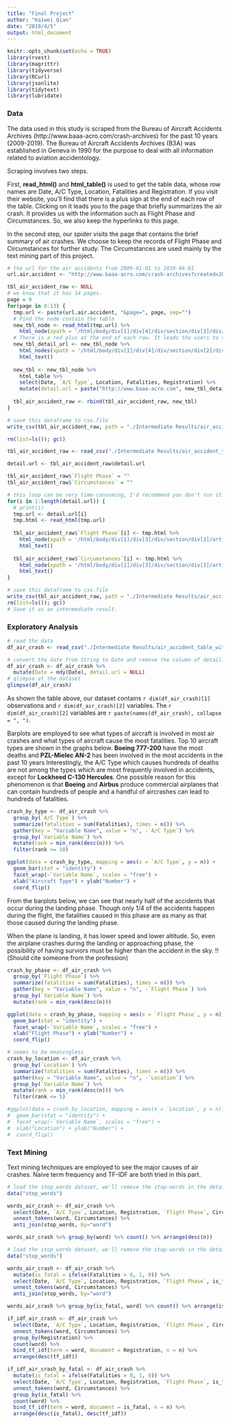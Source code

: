 ```yaml
---
title: "Final Project"
author: "Kaiwei Qian"
date: "2019/4/5"
output: html_document
---
```


```r
knitr::opts_chunk$set(echo = TRUE)
library(rvest)
library(magrittr)
library(tidyverse)
library(RCurl)
library(jsonlite)
library(tidytext)
library(lubridate)
```

### Data

The data used in this study is scraped from the Bureau of Aircraft Accidents Archives (http://www.baaa-acro.com/crash-archives) for the past 10 years (2009-2019). The Bureau of Aircraft Accidents Archives (B3A) was established in Geneva in 1990 for the purpose to deal with all information related to aviation accidentology.

Scraping involves two steps.

First, __read_html()__ and __html_table()__ is used to get the table data, whose row names are Date, A/C Type, Location, Fatalities and Registration. If you visit their website, you'll find that there is a plus sign at the end of each row of the table. Clicking on it leads you to the page that briefly summarizes the air crash. It provides us with the information such as Flight Phase and Circumstances.
So, we also keep the hyperlinks to this page.

In the second step, our spider visits the page that contains the brief summary of air crashes. We choose to keep the records of Flight Phase and Circumstances for further study. The Circumstances are used mainly by the text mining part of this project.

```r
# the url for the air accidents from 2009-01-01 to 2019-04-01
url.air.accident <- "http://www.baaa-acro.com/crash-archives?created=2009-01-01&created_1=2019-04-01&field_crash_region_target_id=All&field_crash_country_target_id=&field_crash_registration_target_id=&field_crash_aircraft_target_id=&field_crash_operator_target_id=&field_crash_cause_target_id=All&field_crash_zone_target_id=&field_crash_site_type_target_id=All&field_crash_phase_type_target_id=All&field_crash_flight_type_target_id=All&field_crash_survivors_value=All&field_crash_city_target_id="

tbl_air_accident_raw <- NULL
# we know that it has 14 pages.
page = 0
for(page in 0:13) {
  tmp.url <- paste(url.air.accident, "&page=", page, sep="")
  # Find the node contain the table
  new_tbl_node <- read_html(tmp.url) %>%
    html_node(xpath = '/html/body/div[1]/div[4]/div/section/div[2]/div/div/div[3]/div/table') 
  # There is a red plus at the end of each row. It leads the users to the detail page. So, we choose to save the url and later we'll go to this website for the detailed report.
  new_tbl_detail_url <- new_tbl_node %>% 
    html_nodes(xpath = '/html/body/div[1]/div[4]/div/section/div[2]/div/div/div[3]/div/table/tbody/tr/td[8]/a/@href') %>%
    html_text()
  
  new_tbl <- new_tbl_node %>%
    html_table %>%
    select(Date, `A/C Type`, Location, Fatalities, Registration) %>%
    mutate(detail.url = paste("http://www.baaa-acro.com", new_tbl_detail_url, sep = ""))
  
  tbl_air_accident_raw <- rbind(tbl_air_accident_raw, new_tbl)
}

# save this dataframe to csv.file
write_csv(tbl_air_accident_raw, path = "./Intermediate Results/air_accident_table_2009-2019.csv")

rm(list=ls()); gc()
```


```r
tbl_air_accident_raw <- read_csv("./Intermediate Results/air_accident_table_2009-2019.csv")

detail.url <- tbl_air_accident_raw$detail.url

tbl_air_accident_raw$`Flight Phase` = ""
tbl_air_accident_raw$`Circumstances` = ""

# this loop can be very time-consuming, I'd recommend you don't run it.
for(i in 1:length(detail.url)) {
  # print(i)
  tmp.url <- detail.url[i]
  tmp.html <- read_html(tmp.url)
  
  tbl_air_accident_raw$`Flight Phase`[i] <- tmp.html %>%
    html_node(xpath = '/html/body/div[1]/div[3]/div/section/div[2]/article/div/div[2]/div[@class="crash-flight-phase"]/a/div') %>%
    html_text()
    
  tbl_air_accident_raw$`Circumstances`[i] <- tmp.html %>%
    html_node(xpath = '/html/body/div[1]/div[3]/div/section/div[2]/article/div/div[2]/div[@class="crash-circumstances"]/div') %>%
    html_text()
}

# save this dataframe to csv.file
write_csv(tbl_air_accident_raw, path = "./Intermediate Results/air_accident_table_with_detail_2009-2019.csv")
rm(list=ls()); gc()
# Save it as an intermediate result.
```

### Exploratory Analysis

```r
# read the data
df_air_crash <- read_csv("./Intermediate Results/air_accident_table_with_detail_2009-2019.csv")

# convert the date from String to Date and remove the column of detail.url
df_air_crash <- df_air_crash %>%
  mutate(Date = mdy(Date), detail.url = NULL)
# glimpse at the dataset
glimpse(df_air_crash)
```

As shown the table above, our dataset contains `r dim(df_air_crash)[1]` observations and `r dim(df_air_crash)[2]` variables. The `r dim(df_air_crash)[2]` variables are `r paste(names(df_air_crash), collapse = ", ")`.

Barplots are employed to see what types of aircraft is involved in most air crashes and what types of aircraft cause the most fatalities. Top 10 aircraft types are shown in the graphs below. __Boeing 777-200__ have the most deaths and __PZL-Mielec AN-2__ has been involved in the most accidents in the past 10 years Interestingly, the A/C Type which causes hundreds of deaths are not among the types which are most frequently involved in accidents, except for __Lockheed C-130 Hercules__. One possible reason for this phenomenon is that __Boeing__ and __Airbus__ produce commercial airplanes that can contain hundreds of people and a handful of aircrashes can lead to hundreds of fatalities.

```r
crash_by_type <- df_air_crash %>%
  group_by(`A/C Type`) %>%
  summarize(fatalities = sum(Fatalities), times = n()) %>%
  gather(key = "Variable Name", value = "n", -`A/C Type`) %>%
  group_by(`Variable Name`) %>%
  mutate(rank = min_rank(desc(n))) %>%
  filter(rank <= 10)

ggplot(data = crash_by_type, mapping = aes(x = `A/C Type`, y = n)) + 
  geom_bar(stat = "identity") + 
  facet_wrap(~`Variable Name`, scales = "free") +
  xlab("Aircraft Type") + ylab("Number") +
  coord_flip() 
```


From the barplots below, we can see that nearly half of the accidents that occur during the landing phase. Though only 1/4 of the accidents happen during the flight, the fatalities caused in this phase are as many as that those caused during the landing phase. 

When the plane is landing, it has lower speed and lower altitude. So, even the airplane crashes during the landing or approaching phase, the possibility of having surviors must be higher than the accident in the sky. !!(Should cite someone from the profession)

```r
crash_by_phase <- df_air_crash %>%
  group_by(`Flight Phase`) %>%
  summarize(fatalities = sum(Fatalities), times = n()) %>%
  gather(key = "Variable Name", value = "n", -`Flight Phase`) %>%
  group_by(`Variable Name`) %>%
  mutate(rank = min_rank(desc(n)))

ggplot(data = crash_by_phase, mapping = aes(x = `Flight Phase`, y = n)) + 
  geom_bar(stat = "identity") + 
  facet_wrap(~`Variable Name`, scales = "free") +
  xlab("Flight Phase") + ylab("Number") + 
  coord_flip() 
```

```r
# seems to be meaningless
crash_by_location <- df_air_crash %>%
  group_by(`Location`) %>%
  summarize(fatalities = sum(Fatalities), times = n()) %>%
  gather(key = "Variable Name", value = "n", -`Location`) %>%
  group_by(`Variable Name`) %>%
  mutate(rank = min_rank(desc(n))) %>%
  filter(rank <= 5)

#ggplot(data = crash_by_location, mapping = aes(x = `Location`, y = n)) + 
#  geom_bar(stat = "identity") + 
#  facet_wrap(~`Variable Name`, scales = "free") +
#  xlab("Location") + ylab("Number") + 
#  coord_flip() 
```

### Text Mining

Text mining techniques are employed to see the major causes of air crashes. Naive term frequency and TF-IDF are both tried in this part.

```r
# load the stop_words dataset, we'll remove the stop-words in the detain later.
data("stop_words")

words_air_crash <- df_air_crash %>%
  select(Date, `A/C Type`, Location, Registration, `Flight Phase`, Circumstances) %>%
  unnest_tokens(word, Circumstances) %>% 
  anti_join(stop_words, by="word")

words_air_crash %>% group_by(word) %>% count() %>% arrange(desc(n))
```

```r
# load the stop_words dataset, we'll remove the stop-words in the detain later.
data("stop_words")

words_air_crash <- df_air_crash %>%
  mutate(is_fatal = ifelse(Fatalities > 0, 1, 0)) %>%
  select(Date, `A/C Type`, Location, Registration, `Flight Phase`, is_fatal, Circumstances) %>%
  unnest_tokens(word, Circumstances) %>% 
  anti_join(stop_words, by="word")

words_air_crash %>% group_by(is_fatal, word) %>% count() %>% arrange(is_fatal, desc(n))
```

```r
if_idf_air_crash <- df_air_crash %>%
  select(Date, `A/C Type`, Location, Registration, `Flight Phase`, Circumstances) %>%
  unnest_tokens(word, Circumstances) %>%
  group_by(Registration) %>%
  count(word) %>%
  bind_tf_idf(term = word, document = Registration, n = n) %>% 
  arrange(desc(tf_idf))
```

```r
if_idf_air_crash_by_fatal <- df_air_crash %>%
  mutate(is_fatal = ifelse(Fatalities > 0, 1, 0)) %>%
  select(Date, `A/C Type`, Location, Registration, `Flight Phase`, is_fatal, Circumstances) %>%
  unnest_tokens(word, Circumstances) %>%
  group_by(is_fatal) %>%
  count(word) %>%
  bind_tf_idf(term = word, document = is_fatal, n = n) %>% 
  arrange(desc(is_fatal), desc(tf_idf)) 
```